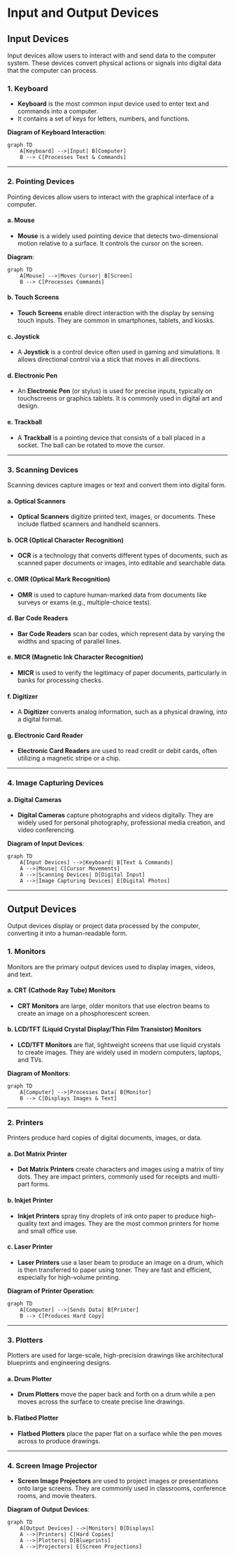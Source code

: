 # Input and Output Devices

## Input Devices

Input devices allow users to interact with and send data to the computer system. These devices convert physical actions or signals into digital data that the computer can process.

### 1. Keyboard
- **Keyboard** is the most common input device used to enter text and commands into a computer.
- It contains a set of keys for letters, numbers, and functions.

**Diagram of Keyboard Interaction**:

```mermaid
graph TD
    A[Keyboard] -->|Input| B[Computer]
    B --> C[Processes Text & Commands]
```

---

### 2. Pointing Devices

Pointing devices allow users to interact with the graphical interface of a computer.

#### a. **Mouse**
- **Mouse** is a widely used pointing device that detects two-dimensional motion relative to a surface. It controls the cursor on the screen.
  
**Diagram**:

```mermaid
graph TD
    A[Mouse] -->|Moves Cursor| B[Screen]
    B --> C[Processes Commands]
```

#### b. **Touch Screens**
- **Touch Screens** enable direct interaction with the display by sensing touch inputs. They are common in smartphones, tablets, and kiosks.

#### c. **Joystick**
- A **Joystick** is a control device often used in gaming and simulations. It allows directional control via a stick that moves in all directions.

#### d. **Electronic Pen**
- An **Electronic Pen** (or stylus) is used for precise inputs, typically on touchscreens or graphics tablets. It is commonly used in digital art and design.

#### e. **Trackball**
- A **Trackball** is a pointing device that consists of a ball placed in a socket. The ball can be rotated to move the cursor.

---

### 3. Scanning Devices

Scanning devices capture images or text and convert them into digital form.

#### a. **Optical Scanners**
- **Optical Scanners** digitize printed text, images, or documents. These include flatbed scanners and handheld scanners.

#### b. **OCR (Optical Character Recognition)**
- **OCR** is a technology that converts different types of documents, such as scanned paper documents or images, into editable and searchable data.

#### c. **OMR (Optical Mark Recognition)**
- **OMR** is used to capture human-marked data from documents like surveys or exams (e.g., multiple-choice tests).

#### d. **Bar Code Readers**
- **Bar Code Readers** scan bar codes, which represent data by varying the widths and spacing of parallel lines.

#### e. **MICR (Magnetic Ink Character Recognition)**
- **MICR** is used to verify the legitimacy of paper documents, particularly in banks for processing checks.

#### f. **Digitizer**
- A **Digitizer** converts analog information, such as a physical drawing, into a digital format.

#### g. **Electronic Card Reader**
- **Electronic Card Readers** are used to read credit or debit cards, often utilizing a magnetic stripe or a chip.

---

### 4. Image Capturing Devices

#### a. **Digital Cameras**
- **Digital Cameras** capture photographs and videos digitally. They are widely used for personal photography, professional media creation, and video conferencing.

**Diagram of Input Devices**:

```mermaid
graph TD
    A[Input Devices] -->|Keyboard| B[Text & Commands]
    A -->|Mouse| C[Cursor Movements]
    A -->|Scanning Devices| D[Digital Input]
    A -->|Image Capturing Devices| E[Digital Photos]
```

---

## Output Devices

Output devices display or project data processed by the computer, converting it into a human-readable form.

### 1. Monitors

Monitors are the primary output devices used to display images, videos, and text.

#### a. **CRT (Cathode Ray Tube) Monitors**
- **CRT Monitors** are large, older monitors that use electron beams to create an image on a phosphorescent screen.

#### b. **LCD/TFT (Liquid Crystal Display/Thin Film Transistor) Monitors**
- **LCD/TFT Monitors** are flat, lightweight screens that use liquid crystals to create images. They are widely used in modern computers, laptops, and TVs.

**Diagram of Monitors**:

```mermaid
graph TD
    A[Computer] -->|Processes Data| B[Monitor]
    B --> C[Displays Images & Text]
```

---

### 2. Printers

Printers produce hard copies of digital documents, images, or data.

#### a. **Dot Matrix Printer**
- **Dot Matrix Printers** create characters and images using a matrix of tiny dots. They are impact printers, commonly used for receipts and multi-part forms.

#### b. **Inkjet Printer**
- **Inkjet Printers** spray tiny droplets of ink onto paper to produce high-quality text and images. They are the most common printers for home and small office use.

#### c. **Laser Printer**
- **Laser Printers** use a laser beam to produce an image on a drum, which is then transferred to paper using toner. They are fast and efficient, especially for high-volume printing.

**Diagram of Printer Operation**:

```mermaid
graph TD
    A[Computer] -->|Sends Data| B[Printer]
    B --> C[Produces Hard Copy]
```

---

### 3. Plotters

Plotters are used for large-scale, high-precision drawings like architectural blueprints and engineering designs.

#### a. **Drum Plotter**
- **Drum Plotters** move the paper back and forth on a drum while a pen moves across the surface to create precise line drawings.

#### b. **Flatbed Plotter**
- **Flatbed Plotters** place the paper flat on a surface while the pen moves across to produce drawings.

---

### 4. Screen Image Projector
- **Screen Image Projectors** are used to project images or presentations onto large screens. They are commonly used in classrooms, conference rooms, and movie theaters.

**Diagram of Output Devices**:

```mermaid
graph TD
    A[Output Devices] -->|Monitors| B[Displays]
    A -->|Printers| C[Hard Copies]
    A -->|Plotters| D[Blueprints]
    A -->|Projectors| E[Screen Projections]
```